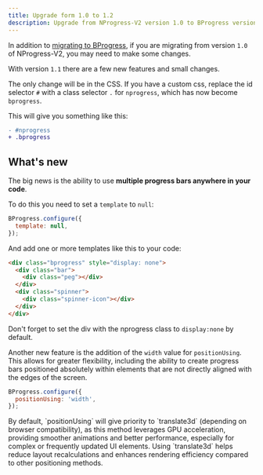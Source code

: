 ```yaml
---
title: Upgrade form 1.0 to 1.2
description: Upgrade from NProgress-V2 version 1.0 to BProgress version 1.2
---
```



In addition to [migrating to BProgress](/docs/migration), if you are migrating from version `1.0` of NProgress-V2, you may need to make some changes.

With version `1.1` there are a few new features and small changes.

The only change will be in the CSS. If you have a custom css, replace the id selector `#` with a class selector `.` for `nprogress`, which has now become `bprogress`.

This will give you something like this:

```diff title=CSS
- #nprogress
+ .bprogress
```

## What's new

The big news is the ability to use **multiple progress bars anywhere in your code**.

To do this you need to set a `template` to `null`:

```js
BProgress.configure({
  template: null,
});
```

And add one or more templates like this to your code:

```html
<div class="bprogress" style="display: none">
  <div class="bar">
    <div class="peg"></div>
  </div>
  <div class="spinner">
    <div class="spinner-icon"></div>
  </div>
</div>
```

<Callout type="warn" title="Pay Attention">Don't forget to set the div with the nprogress class to `display:none` by default.</Callout>

Another new feature is the addition of the `width` value for `positionUsing`. This allows for greater flexibility, including the ability to create progress bars positioned absolutely within elements that are not directly aligned with the edges of the screen.

```js
BProgress.configure({
  positionUsing: 'width',
});
```

<Callout title="Note">
  By default, `positionUsing` will give priority to `translate3d` (depending on browser compatibility), as this method leverages GPU acceleration, providing smoother animations and better performance, especially for complex or frequently updated UI elements. Using `translate3d` helps reduce layout recalculations and enhances rendering efficiency compared to other positioning methods.
</Callout>